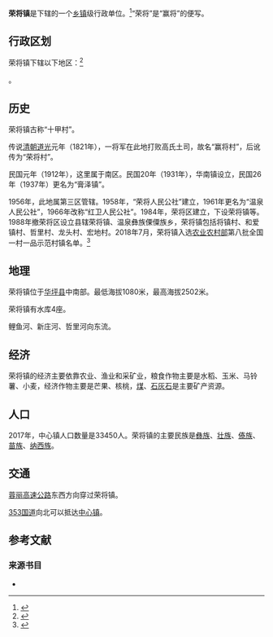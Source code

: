 {{中国乡级行政区
| 行政区全称           = 荣将镇
| 景观照片文件名       = 
| 景观照片描述         = 
| 汉语拼音             = Róngjiāng Zhèn
| 旧称                 = 华南镇<br>膏泽镇
| 地名出处             = 
| 位置图文件名         = 
| 位置图描述           = 
| 自定义图片           = {{Location map
 |China Yunnan
 |lat_deg=26|lat_min=34|lat_sec =38
 |lon_deg=101|lon_min=16|lon_sec =33
 |caption=荣将镇在云南省的位置。
 |position=right
 |float=center
}}
{{Infobox mapframe|zoom=10|type=point|frame-width=250}}
| 上级行政区           = [[云南省|云南省]][[丽江市|丽江市]][[华坪县|华坪县]]
| 行政区类别           = 
| 行政区划代码         = 
| 行政区划             = 9
| 村委会               = 8
| 居委会               = 1
| 建置时间             = 1931年
| 领导职位             = <!-- 填写“乡长”“街道办主任”等。“镇长”为默认值，删除该参数即可得，注意不要赋空值 -->
| 领导名称             = <!-- 行政长官姓名 -->
| 领导职位2            = <!-- “党委书记”或其他官员的职位名 -->
| 领导名称2            = <!-- 行政长官姓名 -->
| 政府驻地             = 
| 毗邻行政区           = 
| 地理坐标             = {{coord|26|34|38|N|101|16|33|E|format=dms||display=it}}
| 总面积               = 412.9平方公里
| 总人口               = 33450
| 总人口年份           = 2017
| 户籍人口             = 
| 户籍人口年份         = 
| 常住人口             = 
| 常住人口年份         = 
| 人口密度             = <!-- 需手动填写单位 -->
| GDP                  = 
| GDP年份              = 
| 邮政编码             = 674802
| 电话区号             = 888
| 官方网站             = 
| 网站名称             = 
}}
'''荣将镇'''是{{PRC admin/fullname|53/07/23/102/000|3}}下辖的一个[[乡镇|乡镇]]级行政单位。<ref>{{PRC admin/ref sgc|{{PRC admin/parent|53/07/23/102/000}}}}</ref>“荣将”是“赢将”的便写。

== 行政区划 ==
荣将镇下辖以下地区：<ref>{{PRC admin/ref sgc|53/07/23/102/000}}</ref>

{{PRC admin/children|53/07/23/102/000}}。

== 历史 ==
荣将镇古称“十甲村”。

传说[[清朝|清朝]][[道光|道光]]元年（1821年），一将军在此地打败高氏土司，故名“赢将村”，后讹传为“荣将村”。{{sfn|和静|刘正芳|1997|p=44}}

民国元年（1912年），这里属于南区。{{sfn|和静|刘正芳|1997|p=44}}民国20年（1931年），华南镇设立，民国26年（1937年）更名为“膏泽镇”。{{sfn|和静|刘正芳|1997|p=44}}

1956年，此地属第三区管辖。{{sfn|和静|刘正芳|1997|p=44}}1958年，“荣将人民公社”建立，1961年更名为“温泉人民公社”，1966年改称“红卫人民公社”。{{sfn|和静|刘正芳|1997|p=44}}1984年，荣将区建立，下设荣将镇等。{{sfn|和静|刘正芳|1997|p=44}}1988年撤荣将区设立县辖荣将镇、温泉彝族傈僳族乡，荣将镇包括将镇村、和爱镇村、哲里村、龙头村、宏地村。{{sfn|和静|刘正芳|1997|p=44}}2018年7月，荣将镇入选[[中华人民共和国农业农村部|农业农村部]]第八批全国一村一品示范村镇名单。<ref>{{cite news |author1=张忠莉 |title=华坪县荣将镇获第八批全国一村一品示范村镇 |url=http://www.ljrbw.com/pc/concent/201807/26/c24969.html |accessdate=2021-07-17 |work=丽江日报 |date=2018-07-26}}</ref>

== 地理 ==
荣将镇位于[[华坪县|华坪县]]中南部。{{sfn|和静|刘正芳|1997|p=44}}最低海拔1080米，最高海拔2502米。

荣将镇有水库4座。{{sfn|和静|刘正芳|1997|p=44}}

鲤鱼河、新庄河、哲里河向东流。{{sfn|和静|刘正芳|1997|p=44}}

== 经济 ==
荣将镇的经济主要依靠农业、渔业和采矿业，粮食作物主要是水稻、玉米、马铃薯、小麦，经济作物主要是芒果、核桃，[[煤|煤]]、[[石灰石|石灰石]]是主要矿产资源。{{sfn|和静|刘正芳|1997|p=44}}

== 人口 ==
{{Historical populations
| title= 人口数据
| type = China
| source = 
| 1990 | 22237
| 2006 | 28450
| 2017 | 33450
}}
2017年，中心镇人口数量是33450人。荣将镇的主要民族是[[彝族|彝族]]、[[壮族|壮族]]、[[傣族|傣族]]、[[苗族|苗族]]、[[纳西族|纳西族]]。

== 交通 ==
[[蓉丽高速公路|蓉丽高速公路]]东西方向穿过荣将镇。

[[353国道|353国道]]向北可以抵达[[中心镇_(华坪县)|中心镇]]。

== 参考文献 ==
{{reflist}}

=== 来源书目 ===
*{{cite book |editor1=和静 | editor2=刘正芳 |title=《华坪县志》 |date=1997 |publisher=云南民族出版社 |location=云南省昆明市 |isbn=7-5367-1385-1}}


{{DEFAULTSORT:Rong荣将镇}}
{{PRC admin/navcat|53/07/23/102/000}}